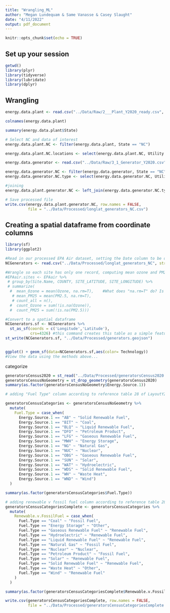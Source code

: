 ```yaml
---
title: "Wrangling_ML"
author: "Megan Lundequam & Same Vanasse & Casey Slaught"
date: "4/11/2022"
output: pdf_document
---
```


```r
knitr::opts_chunk$set(echo = TRUE)
```


## Set up your session

```r
getwd()
library(plyr)
library(tidyverse)
library(lubridate)
library(dplyr)


```

## Wrangling
```r
energy.data.plant <- read.csv("../Data/Raw/2___Plant_Y2020_ready.csv", fileEncoding='UTF-8-BOM')

colnames(energy.data.plant)

summary(energy.data.plant$State)

# Select NC and data of interest
energy.data.plant.NC <- filter(energy.data.plant, State == "NC")

energy.data.plant.NC.locations <- select(energy.data.plant.NC, Utility.ID, Utility.Name, Plant.Code, Plant.Name, City, State, County, Latitude, Longitude, Primary.Purpose..NAICS.Code.)

```

```r
energy.data.generator <- read.csv("../Data/Raw/3_1_Generator_Y2020.csv", fileEncoding='UTF-8-BOM')

energy.data.generator.NC <- filter(energy.data.generator, State == "NC")
energy.data.generator.NC.type <- select(energy.data.generator.NC, Utility.ID, Utility.Name, Plant.Code, Plant.Name, State, County, Technology, Energy.Source.1)
```

```r
#joining
energy.data.plant.generator.NC <- left_join(energy.data.generator.NC.type, energy.data.plant.NC.locations, by = "Plant.Code")

```

```r
# Save processed file
write.csv(energy.data.plant.generator.NC, row.names = FALSE, 
          file = "../Data/Processed/longlat_generators_NC.csv")

```

## Creating a spatial dataframe from coordinate columns

```r

library(sf)
library(ggplot2)

#Read in our processed EPA Air dataset, setting the Date column to be dates
NCGenerators <- read.csv("../Data/Processed/longlat_generators_NC", stringsAsFactors = TRUE)

#Wrangle so each site has only one record, computing mean ozone and PM2.5 at that site
#EPAair.sites <- EPAair %>% 
 # group_by(Site.Name, COUNTY, SITE_LATITUDE, SITE_LONGITUDE) %>% 
 # summarize(
  #  mean_Ozone = mean(Ozone, na.rm=T),    #What does "na.rm=T" do? Is it necessary? 
   # mean_PM25 = mean(PM2.5, na.rm=T),
   # count_all = n(),
  #  count_Ozone = sum(!is.na(Ozone)),
  #  count_PM25 = sum(!is.na(PM2.5)))

#Convert to a spatial dataframe
NCGenerators.sf <- NCGenerators %>% 
  st_as_sf(coords = c('Longitude','Latitude'),
           crs=4326) #this command creates this table as a simple feature. tell the code what to use as x and y coordinates and specify coordinate reference system 4326
st_write(NCGenerators.sf, "../Data/Processed/generators.geojson")


ggplot() + geom_sf(data=NCGenerators.sf,aes(color= Technology))
#View the data using the methods above...

```



categorize 
```r
generatorsCensus2020 = st_read("../Data/Processed/generatorsCensus2020.geojson")
generatorsCensusNoGeometry = st_drop_geometry(generatorsCensus2020)
summary(as.factor(generatorsCensusNoGeometry$Energy.Source.1))

# adding "Fuel Type" column according to reference table 28 of LayoutY2020

generatorsCensusCategories <- generatorsCensusNoGeometry %>%
  mutate(
    Fuel.Type = case_when(
      Energy.Source.1 == "AB" ~ "Solid Renewable Fuel",
      Energy.Source.1 == "BIT" ~ "Coal",
      Energy.Source.1 == "BLQ" ~ "Liquid Renewable Fuel",
      Energy.Source.1 == "DFO" ~ "Petroleum Product",
      Energy.Source.1 == "LFG" ~ "Gaseous Renewable Fuel",
      Energy.Source.1 == "MWH" ~ "Energy Storage",
      Energy.Source.1 == "NG" ~ "Natural Gas",
      Energy.Source.1 == "NUC" ~ "Nuclear",
      Energy.Source.1 == "OBG" ~ "Gaseous Renewable Fuel",
      Energy.Source.1 == "SUN" ~ "Solar",
      Energy.Source.1 == "WAT" ~ "Hydroelectric",
      Energy.Source.1 == "WDS" ~ "Solid Renewable Fuel",
      Energy.Source.1 == "WH" ~ "Waste Heat",
      Energy.Source.1 == "WND" ~ "Wind")
  )

summary(as.factor(generatorsCensusCategories$Fuel.Type))

# adding renewable v fossil fuel column according to reference table 28 of LayoutY2020
generatorsCensusCategoriesComplete <- generatorsCensusCategories %>%
  mutate(
    Renewable.v.FossilFuel = case_when(
      Fuel.Type == "Coal" ~ "Fossil Fuel",
      Fuel.Type == "Energy Storage" ~ "Other",
      Fuel.Type == "Gaseous Renewable Fuel" ~ "Renewable Fuel",
      Fuel.Type == "Hydroelectric" ~ "Renewable Fuel",
      Fuel.Type == "Liquid Renewable Fuel" ~ "Renewable Fuel",
      Fuel.Type == "Natural Gas" ~ "Fossil Fuel",
      Fuel.Type == "Nuclear" ~ "Nuclear",
      Fuel.Type == "Petroleum Product" ~ "Fossil Fuel",
      Fuel.Type == "Solar" ~ "Renewable Fuel",
      Fuel.Type == "Solid Renewable Fuel" ~ "Renewable Fuel",
      Fuel.Type == "Waste Heat" ~ "Other",
      Fuel.Type == "Wind" ~ "Renewable Fuel"
    )
  )

summary(as.factor(generatorsCensusCategoriesComplete$Renewable.v.FossilFuel))

write.csv(generatorsCensusCategoriesComplete, row.names = FALSE, 
          file = "../Data/Processed/generatorsCensusCategoriesComplete.csv")

```
